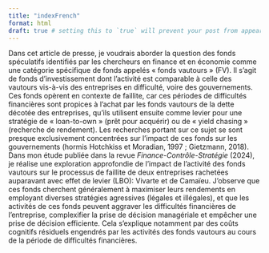 ```yaml
---
title: "indexFrench"
format: html
draft: true # setting this to `true` will prevent your post from appearing on your listing page until you're ready!
---
```


Dans cet article de presse, je voudrais aborder la question des fonds spéculatifs identifiés par les chercheurs en finance et en économie comme une catégorie spécifique de fonds appelés « fonds vautours » (FV). Il s'agit de fonds d'investissement dont l'activité est comparable à celle des vautours vis-à-vis des entreprises en difficulté, voire des gouvernements. Ces fonds opèrent en contexte de faillite, car ces périodes de difficultés financières sont propices à l'achat par les fonds vautours de la dette décotée des entreprises, qu'ils utilisent ensuite comme levier pour une stratégie de « loan-to-own » (prêt pour acquérir) ou de « yield chasing » (recherche de rendement). Les recherches portant sur ce sujet se sont presque exclusivement concentrées sur l'impact de ces fonds sur les gouvernements (hormis Hotchkiss et Moradian, 1997 ; Gietzmann, 2018). Dans mon étude publiée dans la revue *Finance-Contrôle-Stratégie* (2024), je réalise une exploration approfondie de l'impact de l'activité des fonds vautours sur le processus de faillite de deux entreprises rachetées auparavant avec effet de levier (LBO): Vivarte et de Camaïeu. J'observe que ces fonds cherchent généralement à maximiser leurs rendements en employant diverses stratégies agressives (légales et illégales), et que les activités de ces fonds peuvent aggraver les difficultés financières de l'entreprise, complexifier la prise de décision managériale et empêcher une prise de décision efficiente. Cela s'explique notamment par des coûts cognitifs résiduels engendrés par les activités des fonds vautours au cours de la période de difficultés financières.
